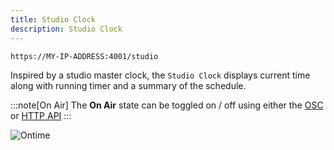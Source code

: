 ```yaml
---
title: Studio Clock
description: Studio Clock
---
```


```bash title="Studio Clock"
https://MY-IP-ADDRESS:4001/studio           
```

Inspired by a studio master clock, the `Studio Clock` displays current time along with running timer and a summary of the schedule.

:::note[On Air]
The **On Air** state can be toggled on / off using either the [OSC](/api/osc-and-ws) or [HTTP API](/api/http)
:::

![Ontime](../../../assets/screenshots/views/studio-clock.png)
